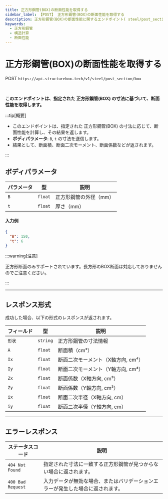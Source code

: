 ```yaml
---
title: 正方形鋼管(BOX)の断面性能を取得する 
sidebar_label: 【POST】 正方形鋼管(BOX)の断面性能を取得する
description: 正方形鋼管(BOX)の断面性能に関するエンドポイント( steel/post_section/box )を説明します。
keywords:
  - 正方形鋼管
  - 構造計算
  - 断面性能
---
```



# 正方形鋼管(BOX)の断面性能を取得する

<Highlight color="#1877F2">POST</Highlight> `https://api.structurebox.tech/v1/steel/post_section/box`

<br />

**このエンドポイントは、指定された 正方形鋼管(BOX) の寸法に基づいて、断面性能を取得します。**

:::tip[概要]

- このエンドポイントは、指定された 正方形鋼管(BOX) の寸法に応じて、断面性能を計算し、その結果を返します。
- **ボディパラメータ**: `B`, `t` の寸法を送信します。
- 結果として、断面積、断面二次モーメント、断面係数などが返されます。

:::

## ボディパラメータ

| パラメータ | 型       | 説明                     |
| ---------- | -------- | ------------------------ |
| `B`        | `float`  | 正方形鋼管の外径（mm）     |
| `t`        | `float`  | 厚さ（mm）                |

#### 入力例

```json
{
  "B": 150,
  "t": 6
}
```

:::warning[注意]

正方形断面のみサポートされています。長方形のBOX断面は対応しておりませんのでご注意ください。

:::

---

## レスポンス形式

成功した場合、以下の形式のレスポンスが返されます。

| フィールド | 型       | 説明                                 |
| ---------- | -------- | ------------------------------------ |
| `形状`     | `string` | 正方形鋼管の寸法情報                 |
| `A`        | `float`  | 断面積（cm²）                       |
| `Ix`       | `float`  | 断面二次モーメント（X軸方向, cm⁴）  |
| `Iy`       | `float`  | 断面二次モーメント（Y軸方向, cm⁴）  |
| `Zx`       | `float`  | 断面係数（X軸方向, cm³）            |
| `Zy`       | `float`  | 断面係数（Y軸方向, cm³）            |
| `ix`       | `float`  | 断面二次半径（X軸方向, cm）         |
| `iy`       | `float`  | 断面二次半径（Y軸方向, cm）         |

---

## エラーレスポンス

| ステータスコード | 説明                                                                                   |
| ---------------- | -------------------------------------------------------------------------------------- |
| `404 Not Found`   | 指定された寸法に一致する正方形鋼管が見つからない場合に返されます。                       |
| `400 Bad Request` | 入力データが無効な場合、またはバリデーションエラーが発生した場合に返されます。           |
